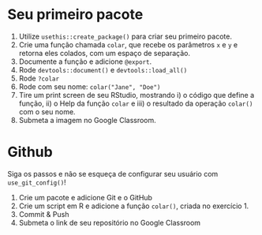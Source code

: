 # Seu primeiro pacote

1. Utilize `usethis::create_package()` para criar seu primeiro pacote.
2. Crie uma função chamada `colar`, que recebe os parâmetros `x` e `y` e retorna eles colados, com um espaço de separação. 
3. Documente a função e adicione `@export`.
4. Rode `devtools::document()` e `devtools::load_all()`
5. Rode `?colar`
6. Rode com seu nome: `colar("Jane", "Doe")`
7. Tire um print screen de seu RStudio, mostrando i) o código que define a função, ii) o Help da função `colar` e iii) o resultado da operação `colar()` com o seu nome.
8. Submeta a imagem no Google Classroom.

# Github

Siga os passos e não se esqueça de configurar seu usuário com `use_git_config()`!

1. Crie um pacote e adicione Git e o GitHub
2. Crie um script em R e adicione a função `colar()`, criada no exercício 1.
3. Commit & Push
4. Submeta o link de seu repositório no Google Classroom
